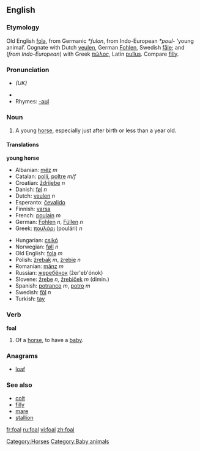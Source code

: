 ==English==
===Etymology===
Old English [[fola]], from Germanic ''*fulon'', from Indo-European ''*poul-'' ‘young animal’.  Cognate with Dutch [[veulen]], German [[Fohlen]], Swedish [[fåle]]; and (''from Indo-European'') with Greek [[πῶλος]], Latin [[pullus]].  Compare [[filly]].

===Pronunciation===
*{{IPA|/fəʊl/}} ''(UK)''
*{{audio|en-us-foal.ogg|Audio (US)}}
*Rhymes: [[Rhymes:English:-əʊl|-əʊl]]

===Noun===
{{en-noun}}
#A young [[horse]], especially just after birth or less than a year old.

====Translations====
'''young horse'''
{{top}}
*Albanian: [[mëz]] ''m''
*Catalan: [[pollí]], [[poltre]] ''m/f''
*Croatian: [[ždrijebe]] ''n''
*Danish: [[føl]] ''n''
*Dutch: [[veulen]] ''n''
*Esperanto: [[ĉevalido]]
*Finnish: [[varsa]]
*French: [[poulain]] ''m''
*German: [[Fohlen]] ''n'', [[Füllen]] ''n''
*Greek: [[πουλάρι]] (poulári) ''n''
{{mid}}
*Hungarian: [[csikó]]
*Norwegian: [[føll]] ''n''
*Old English: [[fola]] ''m''
*Polish: [[źrebak]] ''m'', [[źrebię]] ''n''
*Romanian: [[mânz]] ''m''
*Russian: [[жеребёнок]] (žer'eb'ónok) {{m}}
*Slovene: [[žrebe]] ''n'', [[žrebiček]] ''m'' (dimin.)
*Spanish: [[potranco]] ''m'', [[potro]] ''m''
*Swedish: [[föl]] ''n''
*Turkish: [[tay]]
{{bottom}}

===Verb===
'''foal'''
#Of a [[horse]], to have a [[baby]].

===Anagrams===
*[[loaf]]

===See also===
*[[colt]]
*[[filly]]
*[[mare]]
*[[stallion]]

[[Category:Horses]]
[[Category:Baby animals]]

[[fr:foal]]
[[ru:foal]]
[[vi:foal]]
[[zh:foal]]
